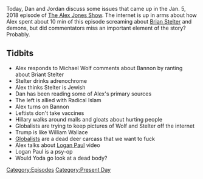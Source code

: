 {{DEFAULTSORT:
    #_EPISODE_0116:January 5, 2018
}}{{Episode
    | title           = January 5, 2018
    | caption         = Listen to this episode on [https://knowledgefight.libsyn.com/knowledge-fight-january-5-2018 Libsyn] [https://open.spotify.com/episode/4YmGpP6BeCe2UpUL2VIgsu Spotify], Read the [[Transcript/116: January 5, 2018|Unofficial Transcript]]
    | episodeNumber   = 116
    | length          = 02:21:05
    | airDate         = January 8, 2018
    | coverageDate    = January 5, 2018
    | episodeType     = [[:Category:Present Day|Present Day]]
    | appearance      = [[Michael Wolf]], [[Steve Bannon]], [[Brian Stelter]], [[William Wallace]], [[Logan Paul]]
    | previousEpisode = [[115: January 2, 2018]]
    | nextEpisode     = [[117: January 8, 2018]]
}}

{{Stub}}

Today, Dan and Jordan discuss some issues that came up in the Jan. 5, 2018 episode of [[The Alex Jones Show]]. The internet is up in arms about how Alex spent about 10 min of this episode screaming about [[Brian Stelter]] and demons, but did commentators miss an important element of the story? Probably.

==Tidbits==

*Alex responds to Michael Wolf comments about Bannon by ranting about Briant Stelter
*Stelter drinks adrenochrome
*Alex thinks Stelter is Jewish
*Dan has been reading some of Alex's primary sources
*The left is allied with Radical Islam
*Alex turns on Bannon
*Leftists don't take vaccines
*Hillary walks around malls and gloats about hurting people
*Globalists are trying to keep pictures of Wolf and Stelter off the internet
*Trump is like William Wallace
*[[Globalists]] are a dead deer carcass that we want to fuck
*Alex talks about [[Logan Paul]] video
*Logan Paul is a psy-op
*Would Yoda go look at a dead body?

[[Category:Episodes]]
[[Category:Present Day]]
